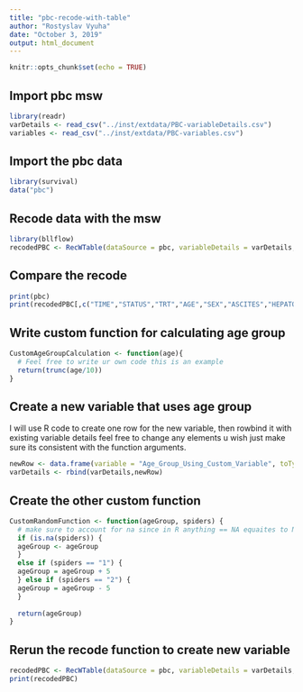 ```yaml
---
title: "pbc-recode-with-table"
author: "Rostyslav Vyuha"
date: "October 3, 2019"
output: html_document
---
```


```r
knitr::opts_chunk$set(echo = TRUE)
```

## Import pbc msw

```r
library(readr)
varDetails <- read_csv("../inst/extdata/PBC-variableDetails.csv")
variables <- read_csv("../inst/extdata/PBC-variables.csv")
```

## Import the pbc data

```r
library(survival)
data("pbc")
```

## Recode data with the msw

```r
library(bllflow)
recodedPBC <- RecWTable(dataSource = pbc, variableDetails = varDetails, datasetName = "survival-pbc")
```
## Compare the recode

```r
print(pbc)
print(recodedPBC[,c("TIME","STATUS","TRT","AGE","SEX","ASCITES","HEPATO","SPIDERS","EDEMA","BILI","CHOL","ALBUMIN","COPPER","ALK_PHOS","AST","TRIG","PLATELET","PROTIME","STAGE")])
```
## Write custom function for calculating age group

```r
CustomAgeGroupCalculation <- function(age){
  # Feel free to write ur own code this is an example
  return(trunc(age/10))
}
```

## Create a new variable that uses age group
I will use R code to create  one row for the new variable, then rowbind it with existing variable details feel free to change any elements u wish just make sure its consistent with the function arguments.

```r
newRow <- data.frame(variable = "Age_Group_Using_Custom_Variable", toType = "cont", databaseStart = "survival-pbc", variableStart = "DerivedVar::[AGE_GROUP, SPIDERS]", fromType = "cont", recTo = "Func::CustomRandomFunction", catLabel = "NA", catLabelLong ="NA", units = "NA", recFrom = "else", catStartLabel = NA, notes = NA, interval = NA)
varDetails <- rbind(varDetails,newRow)
```

## Create the other custom function

```r
CustomRandomFunction <- function(ageGroup, spiders) {
  # make sure to account for na since in R anything == NA equaites to NA and causes errors
  if (is.na(spiders)) {
  ageGroup <- ageGroup
  }
  else if (spiders == "1") {
  ageGroup = ageGroup + 5
  } else if (spiders == "2") {
  ageGroup = ageGroup - 5
  }
  
  return(ageGroup)
}
```

## Rerun the recode function to create new variable 
```r
recodedPBC <- RecWTable(dataSource = pbc, variableDetails = varDetails, datasetName = "survival-pbc")
print(recodedPBC)
```